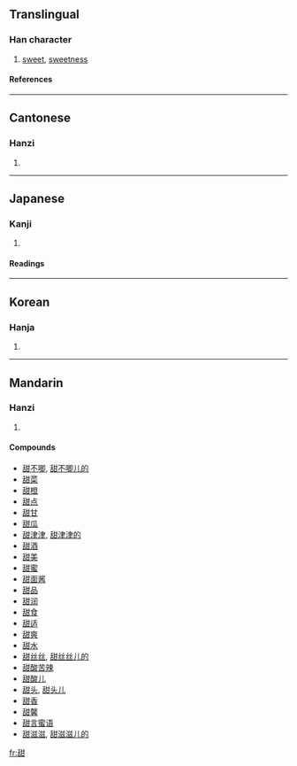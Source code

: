 {{see|甛}}

==Translingual==
===Han character===
{{Han char|rn=99|rad=甘|as=06|sn=11|four=2467<sub>0</sub>|canj=竹口廿一 (HRTM)}}
# [[sweet]], [[sweetness]]
====References====
{{Han ref|kx=0754.130|dkj=21656|dj=1161.060|hdz=42414.090|uh=751C|ud=29980|bh=B2A2|bd=45730}}

----
==Cantonese==
===Hanzi===
{{yue-hanzi|jyut=|y=tim4}}
# {{defn|Cantonese}}

----
==Japanese==
===Kanji===
{{ja-kanji|grade=|rs=甘06}}
# {{defn|Japanese}} 
====Readings====
{{ja-readings|on=[[てん]] (ten)|kun=[[うまい]] (umai)}}

----
==Korean==
===Hanja===
{{ko-hanja|hangeul=첨|eumhun=|rv=cheom|mr=ch'ŏm|y=chem}}
# {{defn|Korean}}

----
==Mandarin==
===Hanzi===
{{cmn-hanzi|pin=[[tián]] ([[tian2]])|wg=t'ien<sup>2</sup>}}
# {{defn|Mandarin}}

====Compounds====
*[[甜不唧]], [[甜不唧儿的]]
*[[甜菜]]
*[[甜橙]]
*[[甜点]]
*[[甜甘]]
*[[甜瓜]]
*[[甜津津]], [[甜津津的]]
*[[甜酒]]
*[[甜美]]
*[[甜蜜]]
*[[甜面酱]]
*[[甜品]]
*[[甜润]]
*[[甜食]]
*[[甜适]]
*[[甜爽]]
*[[甜水]]
*[[甜丝丝]], [[甜丝丝儿的]]
*[[甜酸苦辣]]
*[[甜酸儿]]
*[[甜头]], [[甜头儿]]
*[[甜香]]
*[[甜馨]]
*[[甜言蜜语]]
*[[甜滋滋]], [[甜滋滋儿的]]

[[fr:甜]]
